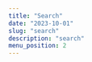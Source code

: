```yaml
---
title: "Search"
date: "2023-10-01"
slug: "search"
description: "search"
menu_position: 2
---
```



<div className="row">
  <div className="col-sm-4">
    <SearchUiTest
      dataFile="static/data/f_persone.csv"
      fieldList={{
        Item_Label: "nome_e_cognome",
        Site_Name: "note_sul_personaggio",
        Site_Description: "biografia_sintetica",
      }}
    />
  </div>
  <div className="col-sm-8">
    <SearchUiTest
      dataFile="static/data/f_persone.csv"
      fieldList={{
       Item_Label: "nome_e_cognome",
        Site_Name: "note_sul_personaggio",
        Site_Description: "biografia_sintetica",
      }}
    />
  </div>
</div>
